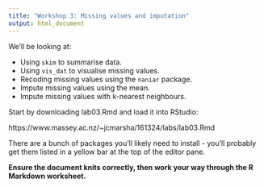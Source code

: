 ```yaml
---
title: "Workshop 3: Missing values and imputation"
output: html_document
---
```


We'll be looking at:

- Using `skim` to summarise data.
- Using `vis_dat` to visualise missing values.
- Recoding missing values using the `naniar` package.
- Impute missing values using the mean.
- Impute missing values with k-nearest neighbours.

Start by downloading lab03.Rmd and load it into RStudio:

https://www.massey.ac.nz/~jcmarsha/161324/labs/lab03.Rmd

There are a bunch of packages you'll likely need to install - you'll probably get them listed in a yellow bar at the top of the editor pane.

**Ensure the document knits correctly, then work your way through the R Markdown worksheet.**

